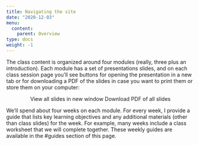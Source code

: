 ```yaml
---
title: Navigating the site
date: "2020-12-03"
menu:
  content:
    parent: Overview
type: docs
weight: -1
---
```


The class content is organized around four modules (really, three plus an introduction). Each module has a set of presentations slides, and on each class session page you'll see buttons for opening the presentation in a new tab or for downloading a PDF of the slides in case you want to print them or store them on your computer:

<p style="text-align:center;"><span class="btn btn-primary btn-lg"><i class="fas fa-external-link-alt"></i> View all slides in new window</span> <span class="btn btn-primary btn-lg"><i class="far fa-file-pdf"></i> Download PDF of all slides</span></p>

We'll spend about four weeks on each module. For every week, I provide a guide that lists key learning objectives and any additional materials (other than class slides) for the week. For example, many weeks include a class worksheet that we will complete together. These weekly guides are available in the #guides section of this page.

